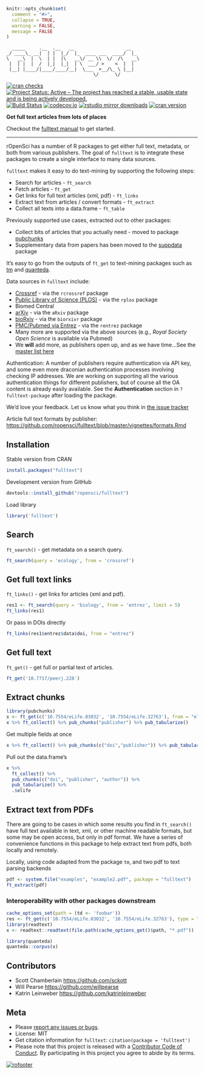```r
knitr::opts_chunk$set(
  comment = "#>",
  collapse = TRUE,
  warning = FALSE,
  message = FALSE
)
```

```
  _____     .__  .__   __                   __
_/ ____\_ __|  | |  |_/  |_  ____ ___  ____/  |_
\   __\  |  \  | |  |\   __\/ __ \\  \/  /\   __\
 |  | |  |  /  |_|  |_|  | \  ___/ >    <  |  |
 |__| |____/|____/____/__|  \___  >__/\_ \ |__|
                                \/      \/
```

[![cran checks](https://cranchecks.info/badges/worst/fulltext)](https://cranchecks.info/pkgs/fulltext)
[![Project Status: Active – The project has reached a stable, usable state and is being actively developed.](https://www.repostatus.org/badges/latest/active.svg)](https://www.repostatus.org/#active)
[![Build Status](https://api.travis-ci.org/ropensci/fulltext.svg)](https://travis-ci.org/ropensci/fulltext)
[![codecov.io](https://codecov.io/github/ropensci/fulltext/coverage.svg?branch=master)](https://codecov.io/github/ropensci/fulltext?branch=master)
[![rstudio mirror downloads](https://cranlogs.r-pkg.org/badges/fulltext)](https://github.com/metacran/cranlogs.app)
[![cran version](https://www.r-pkg.org/badges/version/fulltext)](https://cran.r-project.org/package=fulltext)

__Get full text articles from lots of places__

Checkout the [fulltext manual](https://books.ropensci.org/fulltext/) to get started.

-----

rOpenSci has a number of R packages to get either full text, metadata, or both from various publishers. The goal of `fulltext` is to integrate these packages to create a single interface to many data sources.

`fulltext` makes it easy to do text-mining by supporting the following steps:

* Search for articles - `ft_search`
* Fetch articles - `ft_get`
* Get links for full text articles (xml, pdf) - `ft_links`
* Extract text from articles / convert formats - `ft_extract`
* Collect all texts into a data.frame - `ft_table`

Previously supported use cases, extracted out to other packages:

* Collect bits of articles that you actually need - moved to package [pubchunks][]
* Supplementary data from papers has been moved to the [suppdata][] package


It's easy to go from the outputs of `ft_get` to text-mining packages such as 
[tm](https://cran.r-project.org/package=tm) and 
[quanteda](https://cran.r-project.org/package=quanteda).

Data sources in `fulltext` include:

* [Crossref](https://www.crossref.org/) - via the `rcrossref` package
* [Public Library of Science (PLOS)](https://www.plos.org/) - via the `rplos` package
* Biomed Central
* [arXiv](https://arxiv.org) - via the `aRxiv` package
* [bioRxiv](https://biorxiv.org/) - via the `biorxivr` package
* [PMC/Pubmed via Entrez](https://www.ncbi.nlm.nih.gov/) - via the `rentrez` package
* Many more are supported via the above sources (e.g., _Royal Society Open Science_ is
available via Pubmed)
* We __will__ add more, as publishers open up, and as we have time...See the [master list here](https://github.com/ropensci/fulltext/issues/4#issuecomment-52376743)

Authentication: A number of publishers require authentication via API key, and some even more
draconian authentication processes involving checking IP addresses. We are working on supporting
all the various authentication things for different publishers, but of course all the OA content
is already easily available. See the **Authentication** section in `?fulltext-package` after 
loading the package.

We'd love your feedback. Let us know what you think in [the issue tracker](https://github.com/ropensci/fulltext/issues)

Article full text formats by publisher:  [https://github.com/ropensci/fulltext/blob/master/vignettes/formats.Rmd](https://github.com/ropensci/fulltext/blob/master/vignettes/formats.Rmd)


## Installation

Stable version from CRAN

```r
install.packages("fulltext")
```

Development version from GitHub

```r
devtools::install_github("ropensci/fulltext")
```

Load library

```r
library('fulltext')
```

## Search

`ft_search()` - get metadata on a search query.

```r
ft_search(query = 'ecology', from = 'crossref')
```

## Get full text links

`ft_links()` - get links for articles (xml and pdf).

```r
res1 <- ft_search(query = 'biology', from = 'entrez', limit = 5)
ft_links(res1)
```

Or pass in DOIs directly

```r
ft_links(res1$entrez$data$doi, from = "entrez")
```

## Get full text

`ft_get()` - get full or partial text of articles.

```r
ft_get('10.7717/peerj.228')
```

## Extract chunks

```r
library(pubchunks)
x <- ft_get(c('10.7554/eLife.03032', '10.7554/eLife.32763'), from = "elife")
x %>% ft_collect() %>% pub_chunks("publisher") %>% pub_tabularize()
```

Get multiple fields at once

```r
x %>% ft_collect() %>% pub_chunks(c("doi","publisher")) %>% pub_tabularize()
```

Pull out the data.frame's

```r
x %>%
  ft_collect() %>% 
  pub_chunks(c("doi", "publisher", "author")) %>%
  pub_tabularize() %>%
  .$elife
```

## Extract text from PDFs

There are going to be cases in which some results you find in `ft_search()` have full text available in text, xml, or other machine readable formats, but some may be open access, but only in pdf format. We have a series of convenience functions in this package to help extract text from pdfs, both locally and remotely.

Locally, using code adapted from the package `tm`, and two pdf to text parsing backends

```r
pdf <- system.file("examples", "example2.pdf", package = "fulltext")
ft_extract(pdf)
```

### Interoperability with other packages downstream

```r
cache_options_set(path = (td <- 'foobar'))
res <- ft_get(c('10.7554/eLife.03032', '10.7554/eLife.32763'), type = "pdf")
library(readtext)
x <- readtext::readtext(file.path(cache_options_get()$path, "*.pdf"))
```

```r
library(quanteda)
quanteda::corpus(x)
```

## Contributors

* Scott Chamberlain <https://github.com/sckott>
* Will Pearse <https://github.com/willpearse>
* Katrin Leinweber <https://github.com/katrinleinweber>

## Meta

* Please [report any issues or bugs](https://github.com/ropensci/fulltext/issues).
* License: MIT
* Get citation information for `fulltext`: `citation(package = 'fulltext')`
* Please note that this project is released with a [Contributor Code of Conduct][coc].
By participating in this project you agree to abide by its terms.

[![rofooter](https://ropensci.org/public_images/github_footer.png)](https://ropensci.org)

[suppdata]: https://github.com/ropensci/suppdata
[pubchunks]: https://github.com/ropensci/pubchunks
[coc]: https://github.com/ropensci/fulltext/blob/master/CODE_OF_CONDUCT.md
